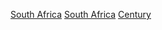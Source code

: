 {{Commons category|South Africa by century}}

[[Category:各世紀各國|South Africa]]
[[Category:各世纪非洲|South Africa]]
[[Category:南非各時期歷史|Century]]